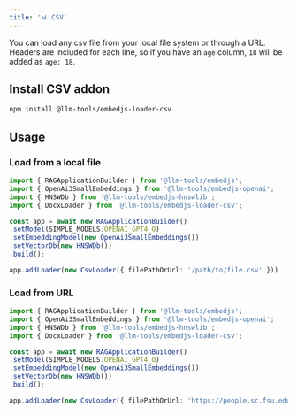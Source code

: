 ```yaml
---
title: '📊 CSV'
---
```


You can load any csv file from your local file system or through a URL.
Headers are included for each line, so if you have an `age` column, `18` will be added as `age: 18`.

## Install CSV addon

```bash
npm install @llm-tools/embedjs-loader-csv
```

## Usage

### Load from a local file

```ts
import { RAGApplicationBuilder } from '@llm-tools/embedjs';
import { OpenAi3SmallEmbeddings } from '@llm-tools/embedjs-openai';
import { HNSWDb } from '@llm-tools/embedjs-hnswlib';
import { DocxLoader } from '@llm-tools/embedjs-loader-csv';

const app = await new RAGApplicationBuilder()
.setModel(SIMPLE_MODELS.OPENAI_GPT4_O)
.setEmbeddingModel(new OpenAi3SmallEmbeddings())
.setVectorDb(new HNSWDb())
.build();

app.addLoader(new CsvLoader({ filePathOrUrl: '/path/to/file.csv' }))
```

### Load from URL

```ts
import { RAGApplicationBuilder } from '@llm-tools/embedjs';
import { OpenAi3SmallEmbeddings } from '@llm-tools/embedjs-openai';
import { HNSWDb } from '@llm-tools/embedjs-hnswlib';
import { DocxLoader } from '@llm-tools/embedjs-loader-csv';

const app = await new RAGApplicationBuilder()
.setModel(SIMPLE_MODELS.OPENAI_GPT4_O)
.setEmbeddingModel(new OpenAi3SmallEmbeddings())
.setVectorDb(new HNSWDb())
.build();

app.addLoader(new CsvLoader({ filePathOrUrl: 'https://people.sc.fsu.edu/~jburkardt/data/csv/airtravel.csv' }))
```
